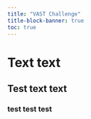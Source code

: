 ```yaml
---
title: "VAST Challenge"
title-block-banner: true
toc: true
---
```


# Text text

## Test text text

### test test test
